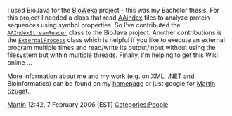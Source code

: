 I used BioJava for the [http://www.bioweka.org BioWeka] project - this was my Bachelor thesis. For this project I needed a class that read [http://www.genome.jp/aaindex/ AAindex] files to analyze protein sequences using symbol properties. So I've contributed the <code>[http://www.bioservices.net/2005/10/aaindexstreamreader-for-biojava.html AAIndexStreamReader]</code> class to the BioJava project. Another contributions is the <code>[http://www.bioservices.net/2005/10/biojava-externalprocess-class.html ExternalProcess]</code> class which is helpful if you like to execute an external program multiple times and read/write its output/input without using the filesystem but within multiple threads. Finally, I'm helping to get this Wiki online ...

More information about me and my work (e.g. on XML, .NET and Bioinformatics) can be found on my [http://szugat.gmxhome.de homepage] or just google for [http://www.google.com/search?q=%22Martin+Szugat%22 Martin Szugat].

[[User:Martin|Martin]] 12:42, 7 February 2006 (EST)
[[Categories:People]]